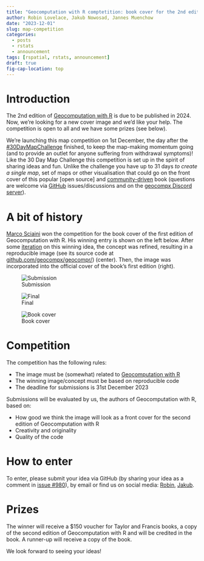 ```yaml
---
title: "Geocomputation with R comptetition: book cover for the 2nd edition" 
author: Robin Lovelace, Jakub Nowosad, Jannes Muenchow
date: "2023-12-01"
slug: map-competition
categories: 
  - posts
  - rstats
  - announcement
tags: [rspatial, rstats, announcement]
draft: true
fig-cap-location: top
---
```


# Introduction

The 2nd edition of [Geocomputation with R](https://r.geocompx.org) is due to be published in 2024.
Now, we're looking for a new cover image and we'd like your help.
The competition is open to all and we have some prizes (see below).

We're launching this map competition on 1st December, the day after the [#30DayMapChallenge](https://30daymapchallenge.com/) finished, to keep the map-making momentum going (and to provide an outlet for anyone suffering from withdrawal symptoms)!
Like the 30 Day Map Challenge this competition is set up in the spirit of sharing ideas and fun.
Unlike the challenge you have up to 31 days *to create a single map*, set of maps or other visualisation that could go on the front cover of this popular [open source] and [community-driven](https://github.com/geocompx/geocompr/graphs/contributors) book (questions are welcome via [GitHub](https://github.com/geocompx/geocompr/) issues/discussions and on the [geocompx Discord server](https://discord.gg/PMztXYgNxp)).

# A bit of history

[Marco Sciaini](https://marcosci.github.io/) won the competition for the book cover of the first edition of Geocomputation with R.
His winning entry is shown on the left below.
After some [iteration](https://github.com/geocompx/geocompr/issues/284) on this winning idea, the concept was refined, resulting in a reproducible image (see its source code at [github.com/geocompx/geocompr/](https://github.com/geocompx/geocompr/blob/main/code/frontcover.R)) (center).
Then, the image was incorporated into the official cover of the book's first edition (right).

::: {.column-page-inset layout-ncol=3}
![Submission](images/paste-2.png)

![Final](images/paste-1.png)

![Book cover](images/paste-3.png)
:::

# Competition

The competition has the following rules:

- The image must be (somewhat) related to [Geocomputation with R](https://r.geocompx.org)
- The winning image/concept must be based on reproducible code
- The deadline for submissions is 31st December 2023

Submissions will be evaluated by us, the authors of Geocomputation with R, based on:

- How good we think the image  will look as a front cover for the second edition of Geocomputation with R
- Creativity and originality
- Quality of the code

# How to enter

To enter, please submit your idea via GitHub (by sharing your idea as a comment in [issue #980](https://github.com/geocompx/geocompr/issues/980)), by email or find us on social media: [Robin](https://www.robinlovelace.net/), [Jakub](https://jakubnowosad.com/).

# Prizes

The winner will receive a $150 voucher for Taylor and Francis books, a copy of the second edition of Geocomputation with R and will be credited in the book.
A runner-up will receive a copy of the book.

We look forward to seeing your ideas!